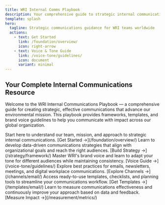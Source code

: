 ```yaml
---
title: WRI Internal Comms Playbook
description: Your comprehensive guide to strategic internal communications and brand voice at the World Resources Institute.
template: splash
hero:
  tagline: Strategic communications guidance for WRI teams worldwide
  actions:
    - text: Get Started
      link: /foundation/overview/
      icon: right-arrow
    - text: Voice & Tone Guide
      link: /voice-tone/guidelines/
      icon: document
      variant: minimal
---
```



## Your Complete Internal Communications Resource

Welcome to the WRI Internal Communications Playbook — a comprehensive guide for creating strategic, effective communications that advance our environmental mission. This playbook provides frameworks, templates, and brand voice guidelines to help you communicate with impact across our global organization.

<CardGrid stagger>
	<Card title="📋 Foundation" icon="star">
		Start here to understand our team, mission, and approach to strategic internal communications.
		[Get Started →](/foundation/overview/)
	</Card>
	<Card title="🎯 Strategy & Planning" icon="puzzle">
		Learn to develop data-driven communications strategies that align with organizational goals and reach the right audiences.
		[Build Strategy →](/strategy/framework/)
	</Card>
	<Card title="🗣️ Brand Voice & Tone" icon="comment">
		Master WRI's brand voice and learn to adapt your tone for different audiences while maintaining consistency.
		[Voice Guide →](/voice-tone/guidelines/)
	</Card>
	<Card title="📢 Content & Channels" icon="broadcast">
		Explore best practices for emails, newsletters, meetings, and digital workplace communications.
		[Explore Channels →](/channels/email/)
	</Card>
	<Card title="🛠️ Templates & Tools" icon="document">
		Access ready-to-use templates, checklists, and planning tools to streamline your communications workflow.
		[Get Templates →](/templates/email/)
	</Card>
	<Card title="📊 Measurement & Analytics" icon="chart">
		Learn to measure communications effectiveness and continuously improve your approach based on data and feedback.
		[Measure Impact →](/measurement/metrics/)
	</Card>
</CardGrid>
